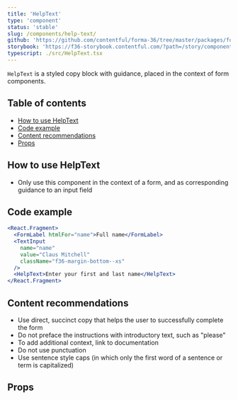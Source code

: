 ```yaml
---
title: 'HelpText'
type: 'component'
status: 'stable'
slug: /components/help-text/
github: 'https://github.com/contentful/forma-36/tree/master/packages/forma-36-react-components/src/components/HelpText'
storybook: 'https://f36-storybook.contentful.com/?path=/story/components-helptext--default'
typescript: ./src/HelpText.tsx
---
```


`HelpText` is a styled copy block with guidance, placed in the context of form components.

## Table of contents

- [How to use HelpText](#how-to-use-HelpText)
- [Code example](#code-example)
- [Content recommendations](#content-recommendations)
- [Props](#props)

## How to use HelpText

- Only use this component in the context of a form, and as corresponding guidance to an input field

## Code example

```jsx
<React.Fragment>
  <FormLabel htmlFor="name">Full name</FormLabel>
  <TextInput
    name="name"
    value="Claus Mitchell"
    className="f36-margin-bottom--xs"
  />
  <HelpText>Enter your first and last name</HelpText>
</React.Fragment>
```

## Content recommendations

- Use direct, succinct copy that helps the user to successfully complete the form
- Do not preface the instructions with introductory text, such as "please"
- To add additional context, link to documentation
- Do not use punctuation
- Use sentence style caps (in which only the first word of a sentence or term is capitalized)

## Props


<Props of="HelpText" />
